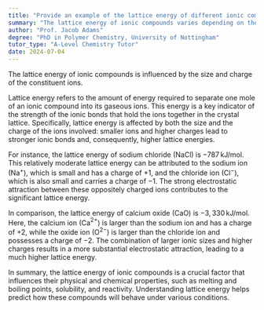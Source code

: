 ```yaml
---
title: "Provide an example of the lattice energy of different ionic compounds"
summary: "The lattice energy of ionic compounds varies depending on the size and charge of the ions."
author: "Prof. Jacob Adams"
degree: "PhD in Polymer Chemistry, University of Nottingham"
tutor_type: "A-Level Chemistry Tutor"
date: 2024-07-04
---
```


The lattice energy of ionic compounds is influenced by the size and charge of the constituent ions.

Lattice energy refers to the amount of energy required to separate one mole of an ionic compound into its gaseous ions. This energy is a key indicator of the strength of the ionic bonds that hold the ions together in the crystal lattice. Specifically, lattice energy is affected by both the size and the charge of the ions involved: smaller ions and higher charges lead to stronger ionic bonds and, consequently, higher lattice energies.

For instance, the lattice energy of sodium chloride (NaCl) is $-787 \, \text{kJ/mol}$. This relatively moderate lattice energy can be attributed to the sodium ion (Na$^+$), which is small and has a charge of $+1$, and the chloride ion (Cl$^-$), which is also small and carries a charge of $-1$. The strong electrostatic attraction between these oppositely charged ions contributes to the significant lattice energy.

In comparison, the lattice energy of calcium oxide (CaO) is $-3,330 \, \text{kJ/mol}$. Here, the calcium ion (Ca$^{2+}$) is larger than the sodium ion and has a charge of $+2$, while the oxide ion (O$^{2-}$) is larger than the chloride ion and possesses a charge of $-2$. The combination of larger ionic sizes and higher charges results in a more substantial electrostatic attraction, leading to a much higher lattice energy.

In summary, the lattice energy of ionic compounds is a crucial factor that influences their physical and chemical properties, such as melting and boiling points, solubility, and reactivity. Understanding lattice energy helps predict how these compounds will behave under various conditions.
    